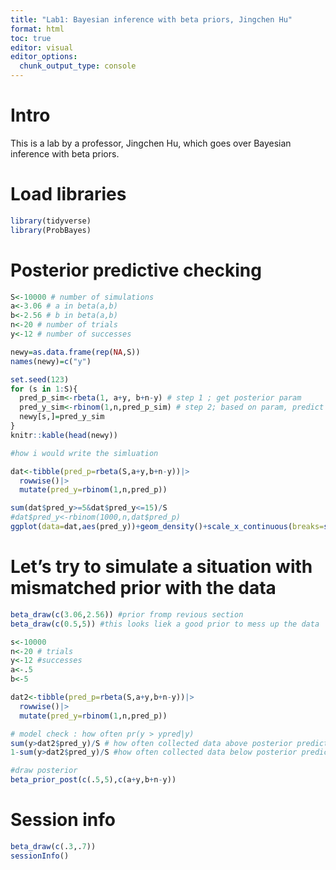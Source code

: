 ```yaml
---
title: "Lab1: Bayesian inference with beta priors, Jingchen Hu"
format: html
toc: true
editor: visual
editor_options: 
  chunk_output_type: console
---
```


# Intro

This is a lab by a professor, Jingchen Hu, which goes over Bayesian inference with beta priors. 

# Load libraries

```r
library(tidyverse)
library(ProbBayes)
```

# Posterior predictive checking

```r
S<-10000 # number of simulations
a<-3.06 # a in beta(a,b)
b<-2.56 # b in beta(a,b)
n<-20 # number of trials
y<-12 # number of successes 

newy=as.data.frame(rep(NA,S))
names(newy)=c("y")

set.seed(123)
for (s in 1:S){
  pred_p_sim<-rbeta(1, a+y, b+n-y) # step 1 ; get posterior param
  pred_y_sim<-rbinom(1,n,pred_p_sim) # step 2; based on param, predict outcome-> # of successes
  newy[s,]=pred_y_sim
}
knitr::kable(head(newy))

#how i would write the simluation

dat<-tibble(pred_p=rbeta(S,a+y,b+n-y))|>
  rowwise()|>
  mutate(pred_y=rbinom(1,n,pred_p))

sum(dat$pred_y>=5&dat$pred_y<=15)/S
#dat$pred_y<-rbinom(1000,n,dat$pred_p)
ggplot(data=dat,aes(pred_y))+geom_density()+scale_x_continuous(breaks=seq(0,20,1),labels=seq(0,20,1))
```

# Let's try to simulate a situation with mismatched prior with the data

```r
beta_draw(c(3.06,2.56)) #prior fromp revious section 
beta_draw(c(0.5,5)) #this looks liek a good prior to mess up the data 

s<-10000
n<-20 # trials
y<-12 #successes
a<-.5
b<-5

dat2<-tibble(pred_p=rbeta(S,a+y,b+n-y))|>
  rowwise()|>
  mutate(pred_y=rbinom(1,n,pred_p))

# model check : how often pr(y > ypred|y)
sum(y>dat2$pred_y)/S # how often collected data above posterior prediction
1-sum(y>dat2$pred_y)/S #how often collected data below posterior prediction

#draw posterior
beta_prior_post(c(.5,5),c(a+y,b+n-y))
```

# Session info

```r

beta_draw(c(.3,.7)) 
sessionInfo()
```
